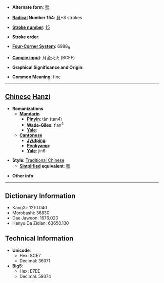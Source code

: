 * '''Alternate form''': [[赕]]

* '''[[Wiktionary:Chinese radical index| Radical]] Number 154''': [[Wiktionary:Chinese radical index 貝|貝]]+8 strokes

* '''[[Wiktionary:Chinese total strokes index|Stroke number]]''': [[Wiktionary:Chinese total strokes index 15|15]]

* '''Stroke order''': 

* '''[[Wiktionary:Chinese four corner index|Four-Corner System]]''': 6988<sub>9</sub>

* '''[[Wiktionary:Chinese Cangjie index|Cangjie input]]''': 月金火火 (BCFF)

* '''Graphical Significance and Origin''': 

* '''Common Meaning''': fine

----

== [[Chinese]] [[Hanzi]] ==

* '''Romanizations'''
** '''[[Mandarin]]'''
*** '''[[Pinyin]]''': tàn (tan4)
*** '''[[Wade-Giles]]''': t'an<sup>4</sup>
*** '''[[Yale]]''': 
** '''[[Cantonese]]'''
*** '''[[Jyutping]]''':
*** '''[[Penkyamp]]''': 
*** '''[[Yale]]''': jin6

* '''Style''': [[Traditional Chinese]] 
** '''[[Simplified Chinese|Simplified]] equivalent''': [[赕]]

* '''Other info''': 

----

== Dictionary Information ==

* KangXi: 1210.040
* Morobashi: 36830
* Dae Jaweon: 1676.020
* Hanyu Da Zidian: 63650.130

== Technical Information ==

* '''Unicode''':
** Hex: 8CE7
** Decimal: 36071
* '''Big5''':
** Hex: E7EE
** Decimal: 59374
